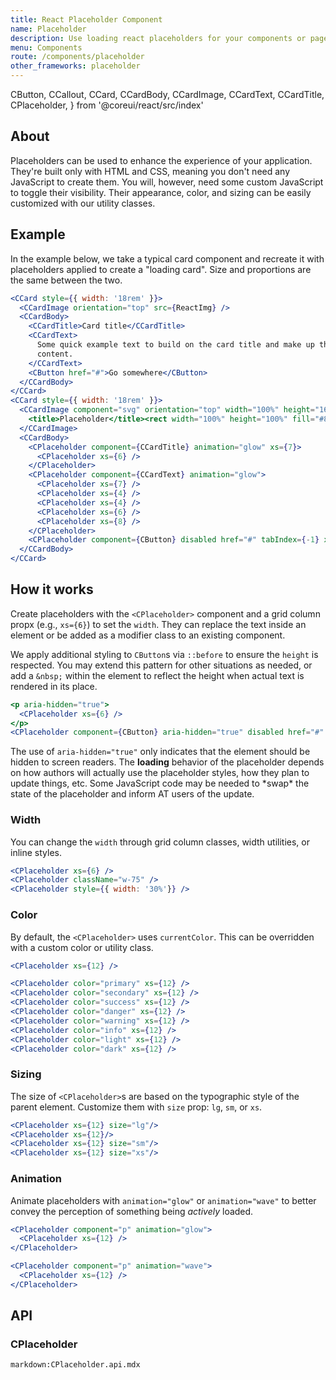 ```yaml
---
title: React Placeholder Component
name: Placeholder
description: Use loading react placeholders for your components or pages to indicate something may still be loading. 
menu: Components
route: /components/placeholder
other_frameworks: placeholder
---
```


  CButton,
  CCallout,
  CCard,
  CCardBody,
  CCardImage,
  CCardText,
  CCardTitle,
  CPlaceholder,
} from '@coreui/react/src/index'


## About

Placeholders can be used to enhance the experience of your application. They're built only with HTML and CSS, meaning you don't need any JavaScript to create them. You will, however, need some custom JavaScript to toggle their visibility. Their appearance, color, and sizing can be easily customized with our utility classes.

## Example

In the example below, we take a typical card component and recreate it with placeholders applied to create a "loading card". Size and proportions are the same between the two.

```jsx preview className="d-flex justify-content-around">
<CCard style={{ width: '18rem' }}>
  <CCardImage orientation="top" src={ReactImg} />
  <CCardBody>
    <CCardTitle>Card title</CCardTitle>
    <CCardText>
      Some quick example text to build on the card title and make up the bulk of the card's
      content.
    </CCardText>
    <CButton href="#">Go somewhere</CButton>
  </CCardBody>
</CCard>
<CCard style={{ width: '18rem' }}>
  <CCardImage component="svg" orientation="top" width="100%" height="162" xmlns="http://www.w3.org/2000/svg" role="img" aria-label="Placeholder" preserveAspectRatio="xMidYMid slice" focusable="false">
    <title>Placeholder</title><rect width="100%" height="100%" fill="#868e96"></rect>
  </CCardImage>
  <CCardBody>
    <CPlaceholder component={CCardTitle} animation="glow" xs={7}>
      <CPlaceholder xs={6} />
    </CPlaceholder>
    <CPlaceholder component={CCardText} animation="glow">
      <CPlaceholder xs={7} />
      <CPlaceholder xs={4} />
      <CPlaceholder xs={4} />
      <CPlaceholder xs={6} />
      <CPlaceholder xs={8} />
    </CPlaceholder>
    <CPlaceholder component={CButton} disabled href="#" tabIndex={-1} xs={6}></CPlaceholder>
  </CCardBody>
</CCard>
```

## How it works

Create placeholders with the `<CPlaceholder>` component and a grid column propx (e.g., `xs={6}`) to set the `width`. They can replace the text inside an element or be added as a modifier class to an existing component.

We apply additional styling to `CButton`s via `::before` to ensure the `height` is respected. You may extend this pattern for other situations as needed, or add a `&nbsp;` within the element to reflect the height when actual text is rendered in its place.

```jsx preview
<p aria-hidden="true">
  <CPlaceholder xs={6} />
</p>
<CPlaceholder component={CButton} aria-hidden="true" disabled href="#" tabIndex={-1} xs={4}></CPlaceholder>
```

<CCallout className="mb-4" color="info">
  The use of <code>aria-hidden="true"</code> only indicates that the element should be hidden to
  screen readers. The <strong>loading</strong> behavior of the placeholder depends on how authors
  will actually use the placeholder styles, how they plan to update things, etc. Some JavaScript
  code may be needed to *swap* the state of the placeholder and inform AT users of the update.
</CCallout>

### Width

You can change the `width` through grid column classes, width utilities, or inline styles.

```jsx preview
<CPlaceholder xs={6} />
<CPlaceholder className="w-75" />
<CPlaceholder style={{ width: '30%'}} />
```

### Color

By default, the `<CPlaceholder>` uses `currentColor`. This can be overridden with a custom color or utility class.

```jsx preview
<CPlaceholder xs={12} />

<CPlaceholder color="primary" xs={12} />
<CPlaceholder color="secondary" xs={12} />
<CPlaceholder color="success" xs={12} />
<CPlaceholder color="danger" xs={12} />
<CPlaceholder color="warning" xs={12} />
<CPlaceholder color="info" xs={12} />
<CPlaceholder color="light" xs={12} />
<CPlaceholder color="dark" xs={12} />
```

### Sizing

The size of `<CPlaceholder>`s are based on the typographic style of the parent element. Customize them with `size` prop: `lg`, `sm`, or `xs`.

```jsx preview
<CPlaceholder xs={12} size="lg"/>
<CPlaceholder xs={12}/>
<CPlaceholder xs={12} size="sm"/>
<CPlaceholder xs={12} size="xs"/>
```

### Animation

Animate placeholders with `animation="glow"` or `animation="wave"` to better convey the perception of something being _actively_ loaded.

```jsx preview
<CPlaceholder component="p" animation="glow">
  <CPlaceholder xs={12} />
</CPlaceholder>

<CPlaceholder component="p" animation="wave">
  <CPlaceholder xs={12} />
</CPlaceholder>
```

## API

### CPlaceholder

`markdown:CPlaceholder.api.mdx`
